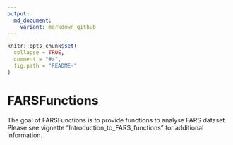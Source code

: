 ```yaml
---
output:
  md_document:
    variant: markdown_github
---
```


<!-- README.md is generated from README.Rmd. Please edit that file -->

```r
knitr::opts_chunk$set(
  collapse = TRUE,
  comment = "#>",
  fig.path = "README-"
)
```

# FARSFunctions

The goal of FARSFunctions is to provide functions to analyse FARS dataset.  
Please see vignette "Introduction_to_FARS_functions" for additional information.


